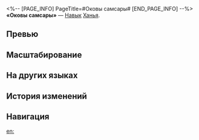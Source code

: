 <%-- [PAGE_INFO]
PageTitle=#Оковы самсары#
[END_PAGE_INFO] --%>
{{Навык Инфобокс
|Название         = Оковы самсары
|Изображение      = Навык Оковы самсары.png
|Персонаж         = Ханья
|Тип              = Навык
|Тэг              = Одиночная атака
|УронСтойк        = 20
|ЭнергияГен       = 30
|Энергия          = 
|Длительность     = 
|Описание         = Наносит выбранному противнику физический урон, равный {{Цвет|Выделенный|120%—264%}} от силы атаки Ханья, и накладывает на него статус Ноша.<br />За каждые 2 выполненные базовые атаки, навыка или сверхспособности на противнике со статусом Ноша союзники немедленно восстанавливают 1 очко навыков. Статус Ноша остаётся только на последнем противнике, на которого он был наложен, и он автоматически снимается после того, как эффект восстановления очка навыков таланта Ханья активируется 2 раза.
|Свойство1        = 
|Масштабирование1 = 
}}
'''«Оковы самсары»''' — [[Навык]] [[Ханья]].

==Превью==
{{Превью
|Файл = Оковы самсары Превью
}}

==Масштабирование==
{{Масштабирование навыка|тип=Навык
|120%;132%;144%;156%;168%;180%;195%;210%;225%;240%;252%;264%;276%;288%;300%
}}

==На других языках==
{{На других языках
|en   = Samsara, Locked
|zhs  = 生灭系缚
|zht  = 生滅繫縛
|ja   = {{Rubi|生滅捕縛|しょうめつほばく}}
|ko   = 생멸속박
|es   = Samsara, bloqueado
|fr   = Emprisonnement d'âme
|ru   = Оковы самсары
|th   = Samsara, Locked
|vi   = Sinh Diệt Trói Buộc
|de   = Die Fesseln des Samsara
|id   = Samsara, Locked
|pt   = Samsara, Bloqueada
}}

==История изменений==
{{История изменений|3.5}}

==Навигация==
{{Навык Навбокс|Ханья}}

[[en:]]